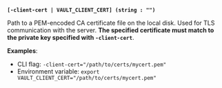<a id="standard-client-cert" /><br />

**`[-client-cert | VAULT_CLIENT_CERT] (string : "")`**

Path to a PEM-encoded CA certificate file on the local disk. Used for TLS
communication with the server. **The specified certificate must match to the
private key specified with `-client-cert`**.

**Examples**:

- CLI flag: `-client-cert="/path/to/certs/mycert.pem"`
- Environment variable: `export VAULT_CLIENT_CERT="/path/to/certs/mycert.pem"`

<br />